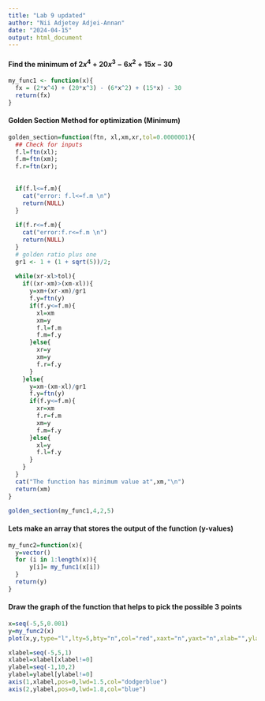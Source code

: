 ```yaml
---
title: "Lab 9 updated"
author: "Nii Adjetey Adjei-Annan"
date: "2024-04-15"
output: html_document
---
```


#### Find the minimum of $2x^4 + 20x^3 - 6x^2 + 15x - 30$
```r

my_func1 <- function(x){
  fx = (2*x^4) + (20*x^3) - (6*x^2) + (15*x) - 30
  return(fx)
}

```


#### Golden Section Method for optimization (Minimum)

```r
golden_section=function(ftn, xl,xm,xr,tol=0.0000001){
  ## Check for inputs
  f.l=ftn(xl);
  f.m=ftn(xm);
  f.r=ftn(xr);
  
  
  if(f.l<=f.m){
    cat("error: f.l<=f.m \n")
    return(NULL)
  }
  
  if(f.r<=f.m){
    cat("error:f.r<=f.m \n")
    return(NULL)
  }
  # golden ratio plus one
  gr1 <- 1 + (1 + sqrt(5))/2;
  
  while(xr-xl>tol){
    if((xr-xm)>(xm-xl)){
      y=xm+(xr-xm)/gr1
      f.y=ftn(y)
      if(f.y<=f.m){
        xl=xm
        xm=y
        f.l=f.m
        f.m=f.y
      }else{
        xr=y
        xm=y
        f.r=f.y
      }
    }else{
      y=xm-(xm-xl)/gr1
      f.y=ftn(y)
      if(f.y<=f.m){
        xr=xm
        f.r=f.m
        xm=y
        f.m=f.y
      }else{
        xl=y
        f.l=f.y
      }
    }
  }
  cat("The function has minimum value at",xm,"\n")
  return(xm)
}

```


```r
golden_section(my_func1,4,2,5)
```



#### Lets make an array that stores the output of the function (y-values)
```r
my_func2=function(x){
  y=vector()
  for (i in 1:length(x)){
      y[i]= my_func1(x[i])
  }
  return(y)
}
```




#### Draw the graph of the function that helps to pick the possible 3 points
```r
x=seq(-5,5,0.001)
y=my_func2(x)
plot(x,y,type="l",lty=5,bty="n",col="red",xaxt="n",yaxt="n",xlab="",ylab="",main="Graph of the function")

xlabel=seq(-5,5,1)
xlabel=xlabel[xlabel!=0]
ylabel=seq(-1,10,2)
ylabel=ylabel[ylabel!=0]
axis(1,xlabel,pos=0,lwd=1.5,col="dodgerblue")
axis(2,ylabel,pos=0,lwd=1.8,col="blue")


```









